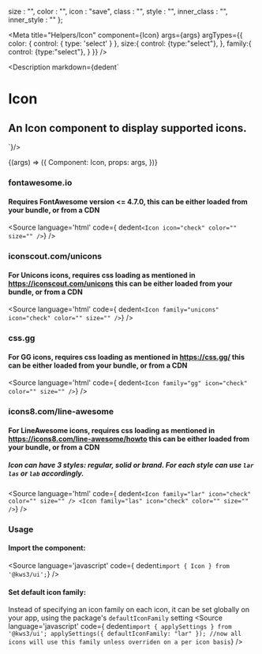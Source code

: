 
  size : "",
  color : "",
  icon : "save",
  class : "",
  style : "",
  inner_class : "",
  inner_style : ""
};

<Meta
  title="Helpers/Icon"
  component={Icon}
  args={args}
  argTypes={{
    color: {
      control: { type: 'select' }
    },
    size:{
      control: {type:"select"},
    },
    family:{
      control: {type:"select"},
    }
  }}
/>

<Description markdown={dedent`
# Icon
## An Icon component to display supported icons.
`}/>

<Canvas>
  <Story
  name="Icon"
  args={args}
  >
  {(args) => ({
    Component: Icon,
    props: args,
  })}
  </Story>
</Canvas>

<ArgsTable story="Icon" />

### fontawesome.io
#### Requires FontAwesome version <= 4.7.0, this can be either loaded from your bundle, or from a CDN
<Source
  language='html'
  code={ dedent`<Icon icon="check" color="" size="" />`}
/>

### iconscout.com/unicons
#### For Unicons icons, requires css loading as mentioned in https://iconscout.com/unicons this can be either loaded from your bundle, or from a CDN
<Source
  language='html'
  code={ dedent`<Icon family="unicons" icon="check" color="" size="" />`}
/>

### css.gg
#### For GG icons, requires css loading as mentioned in https://css.gg/ this can be either loaded from your bundle, or from a CDN
<Source
  language='html'
  code={ dedent`<Icon family="gg" icon="check" color="" size="" />`}
/>

### icons8.com/line-awesome
#### For LineAwesome icons, requires css loading as mentioned in https://icons8.com/line-awesome/howto this can be either loaded from your bundle, or from a CDN
##### Icon can have 3 styles: regular, solid or brand. For each style can use `lar` `las` or `lab` accordingly.
<Source
  language='html'
  code={ dedent`<Icon family="lar" icon="check" color="" size="" />
  <Icon family="las" icon="check" color="" size="" />`}
/>

### Usage
#### Import the component:
<Source
  language='javascript'
  code={ dedent`import { Icon } from '@kws3/ui';`}
/>

#### Set default icon family:
Instead of specifying an icon family on each icon, it can be set globally on your app, using the package's `defaultIconFamily` setting
<Source
  language='javascript'
  code={ dedent`import { applySettings } from '@kws3/ui';
  applySettings({
    defaultIconFamily: "lar"
  });
  //now all icons will use this family unless overriden on a per icon basis`}
/>